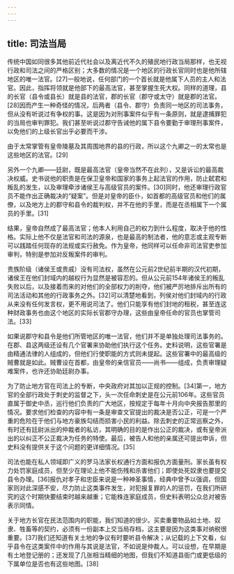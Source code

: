 ```yaml
---
---
---
```

title: 司法当局
---



传统中国如同很多其他前近代社会以及离近代不久的殖民地行政当局那样，也无视行政和司法之间的严格区别；大多数的情况是一个地区的行政长官同时也是他所辖地区的唯一法官。[27]一般地说，任何部门的一个首长就是他属下人员的主人和法官。因此，指挥将领就是他部下的最高法官，甚至掌握生死大权。同样的道理，县的长官（县令或县长）就是县的法官，郡的长官（郡守或太守）就是郡的法官。[28]因而产生一种奇怪的情况，后两者（县令、郡守）负责同一地区的司法事务，但从没有听说过有争权的事。这是因为对刑事案件似乎有一条原则，就是逮捕罪犯的当局也审判罪犯。我们甚至听说过郡守告诫他的属下县令要勤于审理刑事案件，以免他们的上级长官出乎必要而干涉。

由于太常掌管有皇帝陵墓及其周围地界的县的行政，所以这个九卿之一的太常也是这些地区的法官。[29]

另外一个九卿——廷尉，既是最高法官（皇帝当然不在此列），又是诉讼的最高裁决权威。史书说他的职责是在保卫皇帝和国家的事务上起法官的作用，防止弑君和叛乱的发生，以及审理牵涉诸侯王与高级官员的案件。[30]同时，他还审理行政官员不能作出正确裁决的“疑案”。但是对皇帝的臣仆，如首都的高级官员和他们的属僚，以及地方上的郡守和县令的裁判权，并不在他的手里，而是在丞相属下一个属员的手里。[31]

结果，皇帝自然成了最高法官；他本人利用自己的权力到什么程度，取决于他的性格。实际上他不仅是法官和司法的源泉，也是最高的制法者，他的意志或主观专断可以践踏任何现存的法规或实行赦免。作为皇帝，他同样可以任命非司法官吏参加审判，特别是参加对反叛案件的审判。

贵族阶级（诸侯王或贵戚）没有司法权，虽然在公元前2世纪前半期的汉代初期，诸侯王在他们封域内的越权行为显然是被容忍的。但从公元前154年诸侯王的叛乱失败以后，以及接着而来的对他们的全部权力的削夺，他们被严厉地排斥出所有的司法活动和其他的行政事务之外。[32]可以清楚地看到，列侯对他们封域内的行政从来没有任何发言权，更不用说司法了。他们只能享有他们封地的租税，甚至连这种财政事务也由这个地区的实际长官郡守办理，这些由皇帝任命的官员也掌管司法。[33]

如果说郡守和县令是他们所管地区的唯一法官，他们并不是单独处理司法事务的。在郡、县这两级还设有几个官署来协助他们执行这个任务。史料说明，这些官署是由精通法律的人组成的，但他们行使职能的方式则未提起。这些官署中的最高级的贼曹就是如此。贼曹设在首都，由皇帝的亲信官员——尚书——组成，负责审理疑难案件，也许还协助廷尉办事。

为了防止地方官在司法上的专断，中央政府对其加以正规的控制。[34]第一，地方官的全部行政处于刺史的监督之下，头一次任命刺史是在公元前106年。这些官员直属于御史中丞，巡行他们负责的广大地区，按规定于每年十月向中央报告那里的情况。要求他们检查的内容中有一条是审查文官提出的裁决是否公正，可是一个严重的危险在于他们与地方豪族勾结而损害小民的利益。除去刺史的正常巡察之外，有时还有廷尉派出的仲裁者的私访，其明确的目的是作出公正的裁决，或有皇帝派出的以纠正不公正裁决为任务的特使。最后，被告人和他的亲属还可提出申诉，但史料没有提供关于这个问题的更详细情况。[35]

司法也能在私人领域即广义的罗马法家长权通行方面和报仇方面量刑。家长虽有权力处罚家庭成员，但至少在理论上他不能伤残和杀害他们；即使处死奴隶也要提交县令办理。[36]报仇对孝子和忠臣来说是一种神圣事情，经典中曾予以强调，但国家则对此深感不安，尽力防止这类事件发生，对犯报复罪的人的惩罚，在我们所研究的这个时期快要结束时越来越重；它能株连家庭成员，但史料表明公众总对被告表示同情。

关于地方长官在民法范围内的职能，我们知道的很少。买卖重要物品如土地、奴隶、牲畜等的契约，必须有一份副本上交当局存档，这主要是因为这类事对纳税很重要。[37]我们还知道有关土地的争议有时要听县令解决；从记载的上下文看，似乎县令在这类案件中的作用与其说是法官，不如说是仲裁人。可以设想，在早期是有土地登记册的；还发现了几张相当精细的地图，但我们不知道县衙门或更低级的下属单位是否也有这些地图。[38]